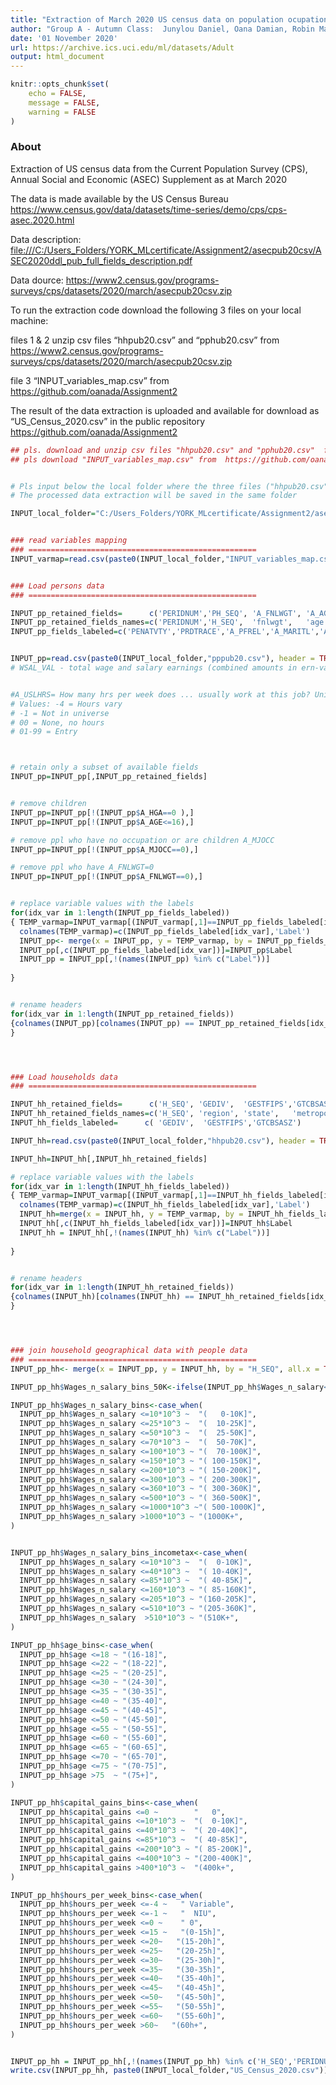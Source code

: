 ---
title: "Extraction of March 2020 US census data on population ocupation and income "
author: "Group A - Autumn Class:  Junylou Daniel, Oana Damian, Robin Mathew, Torsten Meyer"
date: '01 November 2020'
url: https://archive.ics.uci.edu/ml/datasets/Adult
output: html_document
---


```{r setup, include=FALSE}
knitr::opts_chunk$set(
	echo = FALSE,
	message = FALSE,
	warning = FALSE
)
```


 
### About 

Extraction of US census data from the Current Population Survey (CPS), Annual Social and Economic (ASEC) Supplement as at March 2020

The data is made available by the US Census Bureau <https://www.census.gov/data/datasets/time-series/demo/cps/cps-asec.2020.html>

Data description: <file:///C:/Users_Folders/YORK_MLcertificate/Assignment2/asecpub20csv/ASEC2020ddl_pub_full_fields_description.pdf>

Data dource: <https://www2.census.gov/programs-surveys/cps/datasets/2020/march/asecpub20csv.zip>

To run the extraction code download the following 3 files on your local machine:

files 1 & 2 unzip csv files "hhpub20.csv" and "pphub20.csv"  from  <https://www2.census.gov/programs-surveys/cps/datasets/2020/march/asecpub20csv.zip>

file 3 "INPUT_variables_map.csv" from  <https://github.com/oanada/Assignment2>

The result of the data extraction is uploaded and available for download as "US_Census_2020.csv" in the public repository <https://github.com/oanada/Assignment2>


```{r, message = FALSE}
## pls. download and unzip csv files "hhpub20.csv" and "pphub20.csv"  from  https://www2.census.gov/programs-surveys/cps/datasets/2020/march/asecpub20csv.zip
## pls download "INPUT_variables_map.csv" from  https://github.com/oanada/Assignment2


# Pls input below the local folder where the three files ("hhpub20.csv", "pphub20.csv", "INPUT_variables_map.csv") have been downloaded
# The processed data extraction will be saved in the same folder

INPUT_local_folder="C:/Users_Folders/YORK_MLcertificate/Assignment2/asecpub20csv/"


### read variables mapping
### ===================================================
INPUT_varmap=read.csv(paste0(INPUT_local_folder,"INPUT_variables_map.csv"), header = TRUE)


### Load persons data 
### ===================================================

INPUT_pp_retained_fields=      c('PERIDNUM','PH_SEQ', 'A_FNLWGT', 'A_AGE',    'A_CLSWKR',  'A_HGA',     'A_MARITL',       'A_PFREL',       'PRDTRACE', 'PENATVTY',       'A_MJOCC',      'A_USLHRS',       'WSAL_VAL'   ,   'CAP_VAL' ,'A_SEX','A_HSCOL')
INPUT_pp_retained_fields_names=c('PERIDNUM','H_SEQ',  'fnlwgt',   'age',      'workclass', 'education', 'marital_status', 'relationship',  'race',     'native_country', 'occupation',   'hours_per_week', 'Wages_n_salary', 'capital_gains','sex','School_enrolment')
INPUT_pp_fields_labeled=c('PENATVTY','PRDTRACE','A_PFREL','A_MARITL','A_HGA','A_CLSWKR','A_MJOCC','A_SEX','A_HSCOL')


INPUT_pp=read.csv(paste0(INPUT_local_folder,"pppub20.csv"), header = TRUE)
# WSAL_VAL - total wage and salary earnings (combined amounts in ern-val, if  ern-srce=1, and ws-val)


#A_USLHRS= How many hrs per week does ... usually work at this job? Universe: All Persons
# Values: -4 = Hours vary
# -1 = Not in universe
# 00 = None, no hours
# 01-99 = Entry



# retain only a subset of available fields
INPUT_pp=INPUT_pp[,INPUT_pp_retained_fields]


# remove children
INPUT_pp=INPUT_pp[!(INPUT_pp$A_HGA==0 ),]
INPUT_pp=INPUT_pp[!(INPUT_pp$A_AGE<=16),]

# remove ppl who have no occupation or are children A_MJOCC 
INPUT_pp=INPUT_pp[!(INPUT_pp$A_MJOCC==0),]

# remove ppl who have A_FNLWGT=0 
INPUT_pp=INPUT_pp[!(INPUT_pp$A_FNLWGT==0),]


# replace variable values with the labels
for(idx_var in 1:length(INPUT_pp_fields_labeled))
{ TEMP_varmap=INPUT_varmap[(INPUT_varmap[,1]==INPUT_pp_fields_labeled[idx_var]),c(2,4)]
  colnames(TEMP_varmap)=c(INPUT_pp_fields_labeled[idx_var],'Label')
  INPUT_pp<- merge(x = INPUT_pp, y = TEMP_varmap, by = INPUT_pp_fields_labeled[idx_var], all.x = TRUE)
  INPUT_pp[,c(INPUT_pp_fields_labeled[idx_var])]=INPUT_pp$Label
  INPUT_pp = INPUT_pp[,!(names(INPUT_pp) %in% c("Label"))]
  
}


# rename headers
for(idx_var in 1:length(INPUT_pp_retained_fields))
{colnames(INPUT_pp)[colnames(INPUT_pp) == INPUT_pp_retained_fields[idx_var]] <- INPUT_pp_retained_fields_names[idx_var]
}




### Load households data
### ===================================================

INPUT_hh_retained_fields=      c('H_SEQ', 'GEDIV',  'GESTFIPS','GTCBSASZ')
INPUT_hh_retained_fields_names=c('H_SEQ', 'region', 'state',   'metropoly_size')
INPUT_hh_fields_labeled=      c( 'GEDIV',  'GESTFIPS','GTCBSASZ')

INPUT_hh=read.csv(paste0(INPUT_local_folder,"hhpub20.csv"), header = TRUE)

INPUT_hh=INPUT_hh[,INPUT_hh_retained_fields]

# replace variable values with the labels
for(idx_var in 1:length(INPUT_hh_fields_labeled))
{ TEMP_varmap=INPUT_varmap[(INPUT_varmap[,1]==INPUT_hh_fields_labeled[idx_var]),c(2,4)]
  colnames(TEMP_varmap)=c(INPUT_hh_fields_labeled[idx_var],'Label')
  INPUT_hh=merge(x = INPUT_hh, y = TEMP_varmap, by = INPUT_hh_fields_labeled[idx_var], all.x = TRUE)
  INPUT_hh[,c(INPUT_hh_fields_labeled[idx_var])]=INPUT_hh$Label
  INPUT_hh = INPUT_hh[,!(names(INPUT_hh) %in% c("Label"))]
  
}


# rename headers
for(idx_var in 1:length(INPUT_hh_retained_fields))
{colnames(INPUT_hh)[colnames(INPUT_hh) == INPUT_hh_retained_fields[idx_var]] <- INPUT_hh_retained_fields_names[idx_var]
}




### join household geographical data with people data
### ===================================================
INPUT_pp_hh<- merge(x = INPUT_pp, y = INPUT_hh, by = "H_SEQ", all.x = TRUE)

INPUT_pp_hh$Wages_n_salary_bins_50K<-ifelse(INPUT_pp_hh$Wages_n_salary<=5*10^5,"<=50K",">50K");

INPUT_pp_hh$Wages_n_salary_bins<-case_when(
  INPUT_pp_hh$Wages_n_salary <=10*10^3 ~  "(   0-10K]",
  INPUT_pp_hh$Wages_n_salary <=25*10^3 ~  "(  10-25K]",
  INPUT_pp_hh$Wages_n_salary <=50*10^3 ~  "(  25-50K]",
  INPUT_pp_hh$Wages_n_salary <=70*10^3 ~  "(  50-70K]",
  INPUT_pp_hh$Wages_n_salary <=100*10^3 ~ "(  70-100K]",
  INPUT_pp_hh$Wages_n_salary <=150*10^3 ~ "( 100-150K]",
  INPUT_pp_hh$Wages_n_salary <=200*10^3 ~ "( 150-200K]",
  INPUT_pp_hh$Wages_n_salary <=300*10^3 ~ "( 200-300K]",
  INPUT_pp_hh$Wages_n_salary <=360*10^3 ~ "( 300-360K]",
  INPUT_pp_hh$Wages_n_salary <=500*10^3 ~ "( 360-500K]",
  INPUT_pp_hh$Wages_n_salary <=1000*10^3 ~"( 500-1000K]",
  INPUT_pp_hh$Wages_n_salary >1000*10^3 ~ "(1000K+",
)


INPUT_pp_hh$Wages_n_salary_bins_incometax<-case_when(
  INPUT_pp_hh$Wages_n_salary <=10*10^3 ~  "(  0-10K]",
  INPUT_pp_hh$Wages_n_salary <=40*10^3 ~  "( 10-40K]",
  INPUT_pp_hh$Wages_n_salary <=85*10^3 ~  "( 40-85K]",
  INPUT_pp_hh$Wages_n_salary <=160*10^3 ~ "( 85-160K]",
  INPUT_pp_hh$Wages_n_salary <=205*10^3 ~ "(160-205K]",
  INPUT_pp_hh$Wages_n_salary <=510*10^3 ~ "(205-360K]",
  INPUT_pp_hh$Wages_n_salary  >510*10^3 ~ "(510K+",
)

INPUT_pp_hh$age_bins<-case_when(
  INPUT_pp_hh$age <=18 ~ "(16-18]",
  INPUT_pp_hh$age <=22 ~ "(18-22]",
  INPUT_pp_hh$age <=25 ~ "(20-25]",
  INPUT_pp_hh$age <=30 ~ "(24-30]",
  INPUT_pp_hh$age <=35 ~ "(30-35]", 
  INPUT_pp_hh$age <=40 ~ "(35-40]", 
  INPUT_pp_hh$age <=45 ~ "(40-45]",
  INPUT_pp_hh$age <=50 ~ "(45-50]",
  INPUT_pp_hh$age <=55 ~ "(50-55]",
  INPUT_pp_hh$age <=60 ~ "(55-60]",
  INPUT_pp_hh$age <=65 ~ "(60-65]",
  INPUT_pp_hh$age <=70 ~ "(65-70]",
  INPUT_pp_hh$age <=75 ~ "(70-75]",
  INPUT_pp_hh$age >75  ~ "(75+]",
)

INPUT_pp_hh$capital_gains_bins<-case_when(
  INPUT_pp_hh$capital_gains <=0 ~        "   0",
  INPUT_pp_hh$capital_gains <=10*10^3 ~  "(  0-10K]",
  INPUT_pp_hh$capital_gains <=40*10^3 ~  "( 20-40K]",
  INPUT_pp_hh$capital_gains <=85*10^3 ~  "( 40-85K]",
  INPUT_pp_hh$capital_gains <=200*10^3 ~ "( 85-200K]",
  INPUT_pp_hh$capital_gains <=400*10^3 ~ "(200-400K]",
  INPUT_pp_hh$capital_gains >400*10^3 ~  "(400k+",
)

INPUT_pp_hh$hours_per_week_bins<-case_when(
  INPUT_pp_hh$hours_per_week <=-4 ~   " Variable",
  INPUT_pp_hh$hours_per_week <=-1 ~   "  NIU",
  INPUT_pp_hh$hours_per_week <=0 ~    " 0",
  INPUT_pp_hh$hours_per_week <=15 ~   "(0-15h]",
  INPUT_pp_hh$hours_per_week <=20~   "(15-20h]",
  INPUT_pp_hh$hours_per_week <=25~   "(20-25h]",
  INPUT_pp_hh$hours_per_week <=30~   "(25-30h]",
  INPUT_pp_hh$hours_per_week <=35~   "(30-35h]",
  INPUT_pp_hh$hours_per_week <=40~   "(35-40h]",
  INPUT_pp_hh$hours_per_week <=45~   "(40-45h]",
  INPUT_pp_hh$hours_per_week <=50~   "(45-50h]",
  INPUT_pp_hh$hours_per_week <=55~   "(50-55h]",
  INPUT_pp_hh$hours_per_week <=60~   "(55-60h]",
  INPUT_pp_hh$hours_per_week >60~   "(60h+",
)


INPUT_pp_hh = INPUT_pp_hh[,!(names(INPUT_pp_hh) %in% c('H_SEQ','PERIDNUM'))]
write.csv(INPUT_pp_hh, paste0(INPUT_local_folder,"US_Census_2020.csv"))

```


